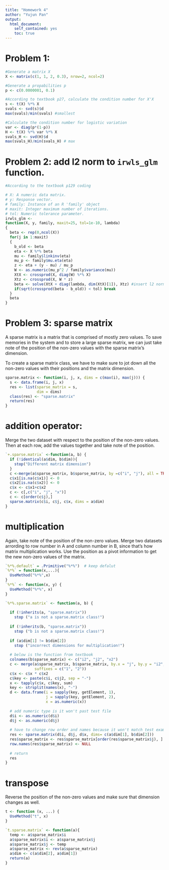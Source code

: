 ```yaml
---
title: "Homework 4"
author: "Yujun Pan"
output:
  html_document:
    self_contained: yes
    toc: true
---
```

<!--
%\VignetteEngine{knitr::rmarkdown}
%\VignetteIndexEntry{The linear model vignette}
-->
# Problem 1:

```r
#Generate a matrix X
X <- matrix(c(1, 1, 2, 0.3), nrow=2, ncol=2)

#Generate a propabilities p
p <- c(0.0000001, 0.1)

#According to textbook p27, calculate the condition number for X'X
s <- t(X) %*% X
svals <- svd(s)$d
max(svals)/min(svals) #smallest

#Calculate the condition number for logistic variation
var <- diag(p*(1-p))
H <- t(X) %*% var %*% X
svals_H <- svd(H)$d
max(svals_H)/min(svals_H) # max
```

# Problem 2: add l2 norm to `irwls_glm` function.

```r
#According to the textbook p129 coding

# X: A numeric data matrix.
# y: Response vector.
# family: Instance of an R 'family' object
# maxit: Integer maximum number of iterations.
# tol: Numeric tolerance parameter.
irwls_glm <- 
function(X, y, family, maxit=25, tol=1e-10, lambda)
{
  beta <- rep(0,ncol(X))
  for(j in 1:maxit)
  {
    b_old <- beta
    eta <- X %*% beta
    mu <- family$linkinv(eta)
    mu_p <- family$mu.eta(eta)
    z <- eta + (y - mu) / mu_p
    W <- as.numeric(mu_p^2 / family$variance(mu))
    XtX <- crossprod(X, diag(W) %*% X)
    Xtz <- crossprod(X, W * z)
    beta <- solve(XtX + diag(lambda, dim(XtX)[1]), Xtz) #insert l2 norm
    if(sqrt(crossprod(beta - b_old)) < tol) break
  }
  beta
}
```

# Problem 3: sparse matrix

A sparse matrix is a matrix that is comprised of mostly zero values. To save memories in the system and to store a large sparse matrix, we can just take note of the position of the non-zero values with the sparse matrix's dimension.

To create a sparse matrix class, we have to make sure to jot down all the non-zero values with their positions and the matrix dimension. 

```r
sparse.matrix <- function(i, j, x, dims = c(max(i), max(j))) {
  s <- data.frame(i, j, x)
  res <- list(sparse_matrix = s, 
              dim = dims)
  class(res) <- "sparse.matrix"
  return(res)
}
```

# addition operator:

Merge the two dataset with respect to the position of the non-zero values. Then at each row, add the values together and take note of the position. 

```r
`+.sparse.matrix` <-function(a, b) {
  if (!identical(a$dim, b$dim)){
    stop("Different matrix dimension")
  }
  c <-merge(a$sparse_matrix, b$sparse_matrix, by =c("i", "j"), all = TRUE, suffixes =c("1", "2"))
  c$x1[is.na(c$x1)] <- 0
  c$x2[is.na(c$x2)] <- 0
  c$x <- c$x1+c$x2
  c <- c[,c("i", "j", "x")]
  c <- c[order(c$j),]
  sparse.matrix(c$i, c$j, c$x, dims = a$dim)
}
```

# multiplication

Again, take note of the position of the non-zero values. Merge two datasets arrording to row number in A and column number in B, since that's how matrix multiplication works. Use the position as a pivot information to get the new non-zero values of the matrix. 

```r
`%*%.default` = .Primitive("%*%")  # keep defalut
`%*%` = function(x,...){ 
  UseMethod("%*%",x)
}
`%*%` <- function(x, y) {
  UseMethod("%*%", x)
}

`%*%.sparse.matrix` <- function(a, b) {
  
  if (!inherits(a, "sparse.matrix"))
    stop ("a is not a sparse.matrix class!")
  
  if (!inherits(b, "sparse.matrix"))
    stop ("b is not a sparse.matrix class!")
  
  if (a$dim[1] != b$dim[2])
    stop ("incorrect dimensions for multiplication!")
  
  # below is the function from textbook
  colnames(b$sparse_matrix) <- c("i2", "j2", "x2")
  c <- merge(a$sparse_matrix, b$sparse_matrix, by.x = "j", by.y = "i2", all = FALSE, 
             suffixes = c("1", "2"))
  c$x <- c$x * c$x2
  c$key <- paste(c$i, c$j2, sep = "-")
  x <- tapply(c$x, c$key, sum)
  key <- strsplit(names(x), "-")
  d <- data.frame(i = sapply(key, getElement, 1),
                  j = sapply(key, getElement, 2),
                  x = as.numeric(x))
  
  # add numeric type is it won't past test file
  d$i <- as.numeric(d$i)
  d$j <- as.numeric(d$j)
  
  # have to change row order and names because it won't match test example
  res <- sparse.matrix(d$i, d$j, d$x, dims= c(a$dim[1], b$dim[2]))
  res$sparse_matrix <- res$sparse_matrix[order(res$sparse_matrix$j), ]
  row.names(res$sparse_matrix) <- NULL
  
  # return
  res
}
```


# transpose

Reverse the position of the non-zero values and make sure that dimension changes as well.


```r
t <- function (x, ...) {
  UseMethod("t", x)
}

`t.sparse.matrix` <- function(a){
  temp <- a$sparse_matrix$i
  a$sparse_matrix$i <- a$sparse_matrix$j
  a$sparse_matrix$j <- temp
  a$sparse_matrix <- rev(a$sparse_matrix)
  a$dim <- c(a$dim[2], a$dim[1])
  return(a)
}


```